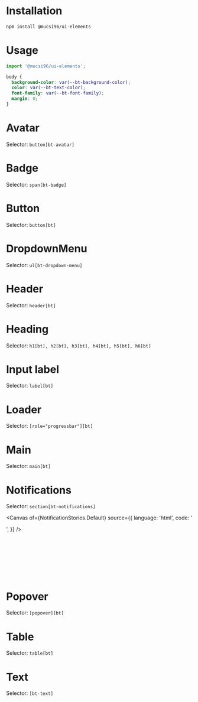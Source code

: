 

<Meta title="" />

# Installation

```bash
npm install @mucsi96/ui-elements
```

# Usage

```ts
import '@mucsi96/ui-elements';
```

```css
body {
  background-color: var(--bt-background-color);
  color: var(--bt-text-color);
  font-family: var(--bt-font-family);
  margin: 0;
}
```

# Avatar

Selector: `button[bt-avatar]`

<Canvas of={AvatarStories.Default} />

# Badge

Selector: `span[bt-badge]`

<Canvas of={BadgeStories.Normal} />
<Canvas of={BadgeStories.Large} />

# Button

Selector: `button[bt]`

<Canvas of={ButtonStories.Default} />
<Canvas of={ButtonStories.Green} />
<Canvas of={ButtonStories.Red} />
<Canvas of={ButtonStories.Yellow} />
<Canvas of={ButtonStories.Dropdown} />

# DropdownMenu

Selector: `ul[bt-dropdown-menu]`

<Canvas of={DropdownMenuStories.Default} />

# Header

Selector: `header[bt]`

<Canvas of={HeaderStories.Default} />

# Heading

Selector: `h1[bt], h2[bt], h3[bt], h4[bt], h5[bt], h6[bt]`

<Canvas of={HeadingStories.Level1} />
<Canvas of={HeadingStories.Level2} />
<Canvas of={HeadingStories.Level3} />
<Canvas of={HeadingStories.Level4} />

# Input label

Selector: `label[bt]`

<Canvas of={InputLabelStories.Default} />

# Loader

Selector: `[role="progressbar"][bt]`

<Canvas of={LoaderStories.Default} />

# Main

Selector: `main[bt]`

<Canvas of={MainStories.Default} />

# Notifications

Selector: `section[bt-notifications]`

<Canvas
  of={NotificationStories.Default}
  source={{
    language: 'html',
    code: '<section bt-notifications></section>',
  }}
/>

```ts
import {
  ErrorNotificationEvent,
  SuccessNotificationEvent,
} from '@mucsi96/ui-elements';

document.dispatchEvent(new SuccessNotificationEvent('Completed'));
document.dispatchEvent(new ErrorNotificationEvent('Failure'));
```

# Popover

Selector: `[popover][bt]`

<Canvas of={PopoverStories.Default} />

# Table

Selector: `table[bt]`

<Canvas of={TableStories.Default} />
<Canvas of={TableStories.WithSelection} />

# Text

Selector: `[bt-text]`

<Canvas of={TextStories.Default} />
<Canvas of={TextStories.Green} />
<Canvas of={TextStories.Red} />
<Canvas of={TextStories.White} />
<Canvas of={TextStories.Blue} />